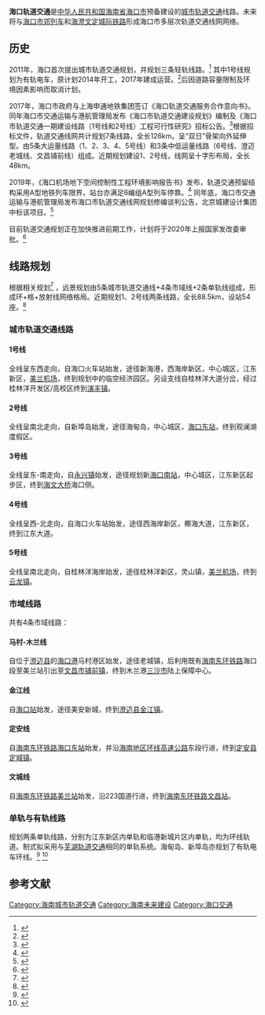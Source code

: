 '''海口轨道交通'''是[[中华人民共和国|中华人民共和国]][[海南省|海南省]][[海口市|海口市]]预备建设的[[城市轨道交通|城市轨道交通]]线路。未来将与[[海口市郊列车|海口市郊列车]]和[[海澄文定城际铁路|海澄文定城际铁路]]形成海口市多层次轨道交通线网网络。

==历史==
2011年，海口首次提出城市轨道交通规划，并规划三条轻轨线路。<ref name=tl>{{Cite web|title= 海口市城市总体规划（2011-2020）|url= https://zzgj.haikou.gov.cn/ghgl/ghgb/GhGBContent.html?ID=6773&Page=1|accessdate= 2019-10-02|date= 2012-07-26|publisher= 海口市自然资源和规划局}}{{Dead link|date=2020年1月 |bot=InternetArchiveBot |fix-attempted=yes }}</ref> 其中1号线规划为有轨电车，原计划2014年开工，2017年建成运营。<ref name=t2>{{cite web | title = 海口有轨电车一号线起点终点站公布 享有优先路权 | publisher = 海口网 | date = 2013-12-04 | url = http://www.hkwb.net/news/content/2013-12/04/content_2035881.htm?node=203 | language = zh | accessdate = 2014-03-21 | archive-date = 2014-04-08 | archive-url = https://web.archive.org/web/20140408212711/http://www.hkwb.net/news/content/2013-12/04/content_2035881.htm?node=203 | dead-url = no }}</ref>后因道路容量限制及环境因素影响而取消计划。

2017年，海口市政府与上海申通地铁集团签订《海口轨道交通服务合作意向书》。同年海口市交通运输与港航管理局发布《海口市轨道交通建设规划》编制及《海口市轨道交通一期建设线路（1号线和2号线）工程可行性研究》招标公告。<ref name=t3>{{cite web | title = 海口市轨道交通建设规划编制及一期建设线路（1号线和2号线）工程可行性研究公开招标公告 | publisher = 中国海南政府采购网 | date = 2017-06-23 | url = http://ccgp-hainan.gov.cn/cgw/cgw_show.jsp?id=3799 | language = zh }}{{Dead link|date=2020年3月 |bot=InternetArchiveBot |fix-attempted=yes }}</ref>根据招标文件，轨道交通线网共计规划7条线路，全长126km。呈“双日”骨架向外延伸型。由5条大运量线路（1、2、3、4、5号线）和3条中低运量线路（6号线、澄迈老城线、文昌铺前线）组成。近期规划建设1、2号线，线网呈十字形布局，全长48km。

2019年，《海口机场地下空间控制性工程环境影响报告书》发布，轨道交通预留结构采用A型地铁列车限界，站台亦满足6编组A型列车停靠。<ref name=t4>{{cite web | title = 海口机场地下空间控制性工程环境影响报告书公示 | publisher = 海口市交通运输和港航管理局 | date =2019-03-27| url = http://jtj.haikou.gov.cn/xxgk1/gsgg/201904/t20190408_1397346.html | language = zh | accessdate = 2020-02-28 | archive-date = 2020-02-28 | archive-url = https://web.archive.org/web/20200228074211/http://jtj.haikou.gov.cn/xxgk1/gsgg/201904/t20190408_1397346.html | dead-url = no }}</ref>
同年底，海口市交通运输与港航管理局发布海口市轨道交通线网规划修编谈判公告，北京城建设计集团中标该项目。<ref name=t5>{{cite web | title = 海口市轨道交通线网规划修编-合同公告 | publisher = 中国海南政府采购网 | date = 2019-11-29 | url = http://www.ccgp-hainan.gov.cn/cgw/cgw_show_htgg.jsp?id=41639 | language = zh | access-date = 2020-02-14 | archive-date = 2021-05-10 | archive-url = https://web.archive.org/web/20210510073834/https://www.ccgp-hainan.gov.cn/cgw/cgw_show_htgg.jsp?id=41639 | dead-url = yes }}</ref>

目前轨道交通规划正在加快推进前期工作，计划将于2020年上报国家发改委审批。<ref name=t6>{{cite web | title = 海口市发展和改革委员会2019年工作总结及2020年工作计划  | publisher = 海口市人民政府网 | date = 2019-12-17 | url=http://www.haikou.gov.cn/pub/root9/0102/201912/t20191225_1478515.htm | language = zh }}</ref>

==线路规划==
根据相关规划<ref>{{Cite web |url=http://220.174.254.98/uploadfile/2021-10/20211019170400599.pdf|title=关于《海口市国土空间总体规划（2020-2035）（公众版）》公示启事|accessdate=2021-10-11 |work= |publisher=海口市自然资源和规划局 |date= |language=zh|archive-url=https://web.archive.org/web/20220115185117/http://zzgj.haikou.gov.cn/ghgl/ghgs/GhgsContent.html?ID=8709|archive-date=2022-01-15}}</ref>  ，远景规划由5条城市轨道交通线+4条市域线+2条单轨线组成，形成环+格+放射线网络格局。近期规划1、2号线两条线路，全长88.5km，设站54座。<ref>{{Cite web |url=https://www.ccgp-hainan.gov.cn/u/cms/www/202012/30104405zqpq.pdf|title=海口市轨道交通 1、2 号线及支线沿线土地收储和收益评估项目竞争性磋商文件|accessdate=2020-12 |work= |publisher= |date= |language=zh}}</ref>
===城市轨道交通线路===
====1号线====
全线呈东西走向，自海口火车站始发，途径新海港，西海岸新区，中心城区，江东新区，[[海口美兰国际机场|美兰机场]]，终到规划中的临空经济园区。另设支线自桂林洋大道分岔，经过桂林洋开发区/高校区终到[[演丰镇|演丰镇]]。
====2号线====
全线呈南北走向，自新埠岛始发，途径海甸岛，中心城区，[[海口东站|海口东站]]，终到观澜湖度假区。
====3号线====
全线呈东-南走向，自[[永兴镇|永兴镇]]始发，途径规划新[[海口南站|海口南站]]，中心城区，江东新区起步区，终到[[海文大桥|海文大桥]]海口侧。
====4号线====
全线呈西-北走向，自海口火车站始发，途径西海岸新区，椰海大道，江东新区，终到江东大道。
====5号线====
全线呈南北走向，自桂林洋海岸始发，途径桂林洋新区，灵山镇，[[海口美兰国际机场|美兰机场]]，终到[[云龙镇|云龙镇]]。
===市域线路===
共有4条市域线路：
====马村-木兰线====
自位于[[澄迈县|澄迈县]]的[[海口港|海口港]]马村港区始发，途径老城镇，后利用既有[[海南东环铁路|海南东环铁路]]海口段至美兰站引出至[[文昌市|文昌市]][[铺前镇|铺前镇]]，终到木兰港[[三沙市|三沙市]]陆上保障中心。
====金江线====
自[[海口站|海口站]]始发，途径美安新城，终到[[澄迈县|澄迈县]][[金江镇|金江镇]]。
====定安线====
自[[海南东环铁路|海南东环铁路]][[海口东站|海口东站]]始发，并沿[[海南地区环线高速公路|海南地区环线高速公路]]东段行进，终到[[定安县|定安县]][[定城镇|定城镇]]。

====文城线====
自[[海南东环铁路|海南东环铁路]][[美兰站|美兰站]]始发，沿223国道行进，终到[[海南东环铁路|海南东环铁路]][[文昌站|文昌站]]。
===单轨与有轨线路===
规划两条单轨线路，分别为江东新区内单轨和临港新城片区内单轨，均为环线轨道。制式拟采用与[[芜湖轨道交通|芜湖轨道交通]]相同的单轨系统。海甸岛、新埠岛亦规划了有轨电车环线。<ref>{{Cite web |url=http://zzgj.haikou.gov.cn/ghgl/ghgs/GhgsContent.html?ID=7614|title=《关于海口市海秀、新埠岛、城西、海甸岛（含美丽沙和海甸溪北岸）等4个片区控制性详细规划(修编）公示（海甸岛）》公示启事|accessdate=2019-07-12 |work= |publisher=海口市自然资源和规划局 |date= |language=zh}}</ref>
<ref>{{Cite web |url=http://zzgj.haikou.gov.cn/ghgl/ghgs/GhgsContent.html?ID=7616|title=《关于海口市海秀、新埠岛、城西、海甸岛（含美丽沙和海甸溪北岸）等4个片区控制性详细规划(修编）公示（新埠岛）》公示启事|accessdate=2019-07-12 |work= |publisher=海口市自然资源和规划局 |date= |language=zh}}</ref>

==参考文献==
{{Reflist|25em}}

{{海口市}}
{{中华人民共和国城市轨道交通}}
{{中华人民共和国有轨电车和轻轨}}
{{Hainan topics}}
[[Category:海南城市轨道交通|Category:海南城市轨道交通]]
[[Category:海南未来建设|Category:海南未来建设]]
[[Category:海口交通|Category:海口交通]]